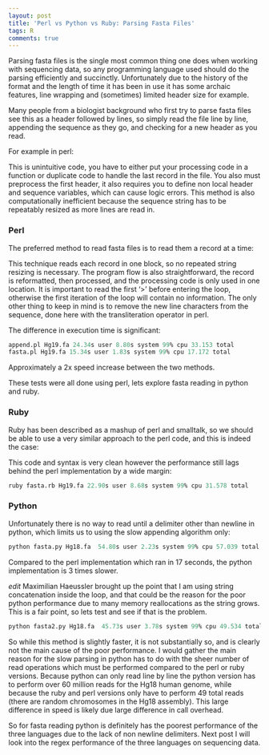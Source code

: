 ```yaml
---
layout: post
title: 'Perl vs Python vs Ruby: Parsing Fasta Files'
tags: R
comments: true
---
```


Parsing fasta files is the single most common thing one does when working with
sequencing data, so any programming language used should do the parsing
efficiently and succinctly.  Unfortunately due to the history of the format and
the length of time it has been in use it has some archaic features, line
wrapping and (sometimes) limited header size for example.

<script src="https://gist.github.com/3169859.js?file=fasta_example.fa"></script>

Many people from a biologist background who first try to parse fasta files see
this as a header followed by lines, so simply read the file line by line,
appending the sequence as they go, and checking for a new header as you read.

For example in perl:

<script src="https://gist.github.com/3169859.js?file=append.pl"></script>

This is unintuitive code, you have to either put your processing code in
a function or duplicate code to handle the last record in the file. You also
must preprocess the first header, it also requires you to define non local
header and sequence variables, which can cause logic errors.  This method is
also computationally inefficient because the sequence string has to be
repeatably resized as more lines are read in.

### Perl ###

The preferred method to read fasta files is to read them a record at a time:

<script src="https://gist.github.com/3169859.js?file=fasta.pl"></script>

This technique reads each record in one block, so no repeated string resizing
is necessary.  The program flow is also straightforward, the record is
reformatted, then processed, and the processing code is only used in one
location.  It is important to read the first '>' before entering the loop,
otherwise the first iteration of the loop will contain no information.  The
only other thing to keep in mind is to remove the new line characters from the
sequence, done here with the transliteration operator in perl.


The difference in execution time is significant:

```r
append.pl Hg19.fa 24.34s user 8.80s system 99% cpu 33.153 total
fasta.pl Hg19.fa 15.34s user 1.83s system 99% cpu 17.172 total
```

Approximately a 2x speed increase between the two methods.

These tests were all done using perl, lets explore fasta reading in python and
ruby.

### Ruby ###

Ruby has been described as a mashup of perl and smalltalk, so we should be able
to use a very similar approach to the perl code, and this is indeed the case:

<script src="https://gist.github.com/3169859.js?file=fasta.rb"></script>

This code and syntax is very clean however the performance still lags behind
the perl implementation by a wide margin:

```r
ruby fasta.rb Hg19.fa 22.90s user 8.68s system 99% cpu 31.578 total
```

### Python ###

Unfortunately there is no way to read until a delimiter other than newline in
python, which limits us to using the slow appending algorithm only:

<script src="https://gist.github.com/3169859.js?file=fasta.py"></script>

```r
python fasta.py Hg18.fa  54.80s user 2.23s system 99% cpu 57.039 total
```

Compared to the perl implementation which ran in 17 seconds, the python
implementation is 3 times slower.

*edit*
Maximilian Haeussler brought up the point that I am using string concatenation
inside the loop, and that could be the reason for the poor python performance
due to many memory reallocations as the string grows.  This is a fair point, so
lets test and see if that is the problem.

<script src="https://gist.github.com/3169859.js?file=fasta2.py"></script>

```r
python fasta2.py Hg18.fa  45.73s user 3.78s system 99% cpu 49.534 total
```

So while this method is slightly faster, it is not substantially so, and is clearly not the main cause of the poor performance.  I would gather the main reason for the slow parsing in python has to do with the sheer number of read operations which must be performed compared to the perl or ruby versions.  Because python can only read line by line the python version has to perform over 60 million reads for the Hg18 human genome, while because the ruby and perl versions only have to perform 49 total reads (there are random chromosomes in the Hg18 assembly).  This large difference in speed is likely due large difference in call overhead.

So for fasta reading python is definitely has the poorest performance of the
three languages  due to the lack of non newline delimiters.  Next post I will look into the regex performance of the three
languages on sequencing data.
